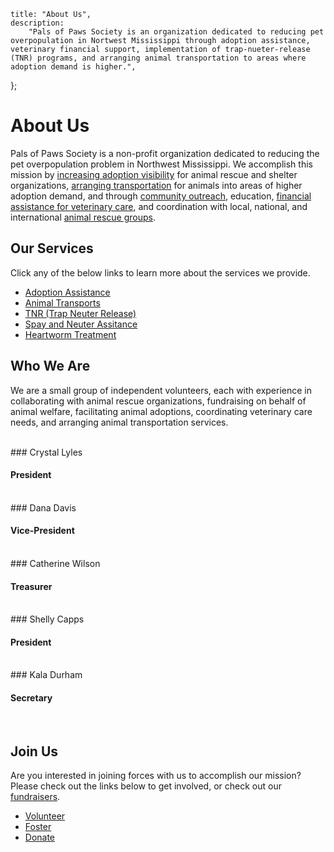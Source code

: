 
	title: "About Us",
	description:
		"Pals of Paws Society is an organization dedicated to reducing pet overpopulation in Nortwest Mississippi through adoption assistance, veterinary financial support, implementation of trap-nueter-release (TNR) programs, and arranging animal transportation to areas where adoption demand is higher.",
};


# About Us

Pals of Paws Society is a non-profit organization dedicated to reducing the pet overpopulation problem in Northwest Mississippi. We accomplish this mission by [increasing adoption visibility](/about/adoption) for animal rescue and shelter organizations, [arranging transportation](/about/transports) for animals into areas of higher adoption demand, and through [community outreach](/fundraisers), education, [financial assistance for veterinary care](/about/spayneuter), and coordination with local, national, and international [animal rescue groups](/partners).

## Our Services

Click any of the below links to learn more about the services we provide.

- [Adoption Assistance](/about/adoption)
- [Animal Transports](/about/transports)
- [TNR (Trap Neuter Release)](/about/tnr)
- [Spay and Neuter Assitance](/about/spayneuter)
- [Heartworm Treatment](/about/heartworms)

## Who We Are

We are a small group of independent volunteers, each with experience in collaborating with animal rescue organizations, fundraising on behalf of animal welfare, facilitating animal adoptions, coordinating veterinary care needs, and arranging animal transportation services.

<br />
### Crystal Lyles

#### President

<br />
### Dana Davis

#### Vice-President

<br />
### Catherine Wilson

#### Treasurer

<br />
### Shelly Capps

#### President

<br />
### Kala Durham

#### Secretary

<br />

## Join Us

Are you interested in joining forces with us to accomplish our mission? Please check out the links below to get involved, or check out our [fundraisers](/fundraisers).

- [Volunteer](/volunteer)
- [Foster](/volunteer/foster)
- [Donate](/donate)
